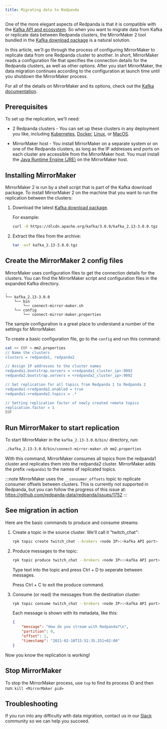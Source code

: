 ```yaml
---
title: Migrating data to Redpanda
---
```


One of the more elegant aspects of Redpanda is that it is compatible with the [Kafka API and ecosystem](/docs/reference/faq).
So when you want to migrate data from Kafka or replicate data between Redpanda clusters,
the MirrorMaker 2 tool bundled in the [Kafka download package](https://kafka.apache.org/downloads) is a natural solution.

In this article, we'll go through the process of configuring MirrorMaker to replicate data from one Redpanda cluster to another.
In short, MirrorMaker reads a configuration file that specifies the connection details for the Redpanda clusters, as well as other options.
After you start MirrorMaker, the data migration continues according to the configuration at launch time until you shutdown the MirrorMaker process.

For all of the details on MirrorMaker and its options, check out the [Kafka documentation](https://kafka.apache.org/documentation/#georeplication).

## Prerequisites

To set up the replication, we'll need:

- 2 Redpanda clusters - You can set up these clusters in any deployment you like, including [Kubernetes](/docs/quickstart/kubernetes-qs-cloud/), [Docker](/docs/quickstart/quick-start-docker), [Linux](/docs/quickstart/quick-start-linux), or [MacOS](/docs/quickstart/quick-start-macos).

- MirrorMaker host - You install MirrorMaker on a separate system or on one of the Redpanda clusters, as long as the IP addresses and ports on each cluster are accessible from the MirrorMaker host.
You must install the [Java Runtime Engine (JRE)](https://docs.oracle.com/javase/10/install/toc.htm) on the MirrorMaker host.

## Installing MirrorMaker

MirrorMaker 2 is run by a shell script that is part of the Kafka download package.
To install MirrorMaker 2 on the machine that you want to run the replication between the clusters:

1. Download the latest [Kafka download package](https://kafka.apache.org/downloads).

    For example:

    ```bash
    curl -O https://dlcdn.apache.org/kafka/3.0.0/kafka_2.13-3.0.0.tgz
    ```

2. Extract the files from the archive:

    ```bash
    tar -xvf kafka_2.13-3.0.0.tgz
    ```

## Create the MirrorMaker 2 config files

MirrorMaker uses configuration files to get the connection details for the clusters.
You can find the MirrorMaker script and configuration files in the expanded Kafka directory.

```
.
└── kafka_2.13-3.0.0
    └── bin
        └── connect-mirror-maker.sh
    └── config
        └── connect-mirror-maker.properties
```

The sample configuration is a great place to understand a number of the settings for MirrorMaker.

To create a basic configuration file, go to the `config` and run this command:

```bash
cat << EOF > mm2.properties
// Name the clusters
clusters = redpanda1, redpanda2

// Assign IP addresses to the cluster names
redpanda1.bootstrap.servers = <redpanda1_cluster_ip>:9092
redpanda2.bootstrap.servers = <redpanda2_cluster_ip>:9092

// Set replication for all topics from Redpanda 1 to Redpanda 2
redpanda1->redpanda2.enabled = true
redpanda1->redpanda2.topics = .*

// Setting replication factor of newly created remote topics
replication.factor = 1
EOF
```

## Run MirrorMaker to start replication

To start MirrorMaker in the `kafka_2.13-3.0.0/bin/` directory, run:

```bash
./kafka_2.13-3.0.0/bin/connect-mirror-maker.sh mm2.properties
```

With this command, MirrorMaker consumes all topics from the redpanda1 cluster and replicates them into the redpanda2 cluster.
MirrorMaker adds the prefix `redpanda1` to the names of replicated topics.

:::note
MirrorMaker uses the `__consumer_offsets` topic to replicate consumer offsets between clusters. This is currently not supported in Redpanda, but you can follow the progress of this issue at: https://github.com/redpanda-data/redpanda/issues/1752
:::

## See migration in action

Here are the basic commands to produce and consume streams:

1. Create a topic in the source cluster. We'll call it "twitch_chat":

    ```bash
    rpk topic create twitch_chat --brokers <node IP>:<kafka API port>
    ```

1. Produce messages to the topic:

    ```bash
    rpk topic produce twitch_chat --brokers <node IP>:<kafka API port>
    ```

    Type text into the topic and press Ctrl + D to seperate between messages.

    Press Ctrl + C to exit the produce command.

1. Consume (or read) the messages from the destination cluster:

    ```bash
    rpk topic consume twitch_chat --brokers <node IP>:<kafka API port>
    ```
    
    Each message is shown with its metadata, like this:
    
    ```json
    {
        "message": "How do you stream with Redpanda?\n",
        "partition": 0,
        "offset": 1,
        "timestamp": "2021-02-10T15:52:35.251+02:00"
    }
    ```

Now you know the replication is working!

## Stop MirrorMaker

To stop the MirrorMaker process, use `top` to find its process ID and then run: `kill <MirrorMaker pid>`

## Troubleshooting

If you run into any difficulty with data migration, contact us in our [Slack](https://vectorized.io/slack) community so we can help you succeed.
